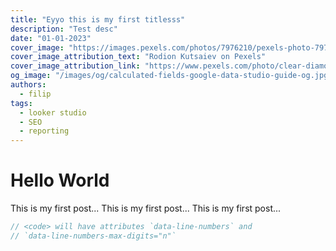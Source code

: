 ```yaml
---
title: "Eyyo this is my first titlesss"
description: "Test desc"
date: "01-01-2023"
cover_image: "https://images.pexels.com/photos/7976210/pexels-photo-7976210.jpeg?auto=compress&cs=tinysrgb&w=1260&h=750&dpr=2"
cover_image_attribution_text: "Rodion Kutsaiev on Pexels"
cover_image_attribution_link: "https://www.pexels.com/photo/clear-diamond-on-white-round-table-7976210"
og_image: "/images/og/calculated-fields-google-data-studio-guide-og.jpg"
authors:
  - filip
tags:
  - looker studio
  - SEO
  - reporting
---
```


# Hello World

This is my first post...
This is my first post...
This is my first post...

```js title="Title" showLineNumbers
// <code> will have attributes `data-line-numbers` and
// `data-line-numbers-max-digits="n"`
```

